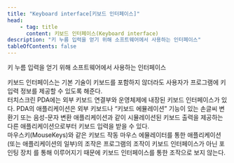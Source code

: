 ```yaml
---
title: "Keyboard interface[키보드 인터페이스]"
head:
    - tag: title
      content: 키보드 인터페이스(Keyboard interface)
description: "키 누름 입력을 얻기 위해 소프트웨어에서 사용하는 인터페이스"
tableOfContents: false
---
```



키 누름 입력을 얻기 위해 소프트웨어에서 사용하는 인터페이스


<Aside title="참고 1">
키보드 인터페이스는 기본 기술이 키보드를 포함하지 않더라도 사용자가 프로그램에 키 입력 정보를 제공할 수 있도록 해준다.
</Aside>

<Card title="예제" icon="open-book">
터치스크린 PDA에는 외부 키보드 연결부와 운영체제에 내장된 키보드 인터페이스가 있다. PDA의 애플리케이션은 외부 키보드나 “키보드 에뮬레이션” 기능이 있는 손글씨 변환기 또는 음성-문자 변환 애플리케이션과 같이 시뮬레이션된 키보드 출력을 제공하는 다른 애플리케이션으로부터 키보드 입력을 받을 수 있다.
</Card>

<Aside title="참고 2">
마우스키(<span lang="en">MouseKeys</span>)와 같은 키보드 작동 마우스 에뮬레이터를 통한 애플리케이션(또는 애플리케이션의 일부)의 조작은 프로그램의 조작이 키보드 인터페이스가 아닌 포인팅 장치 를 통해 이루어지기 때문에 키보드 인터페이스를 통한 조작으로 보지 않는다.
</Aside>
